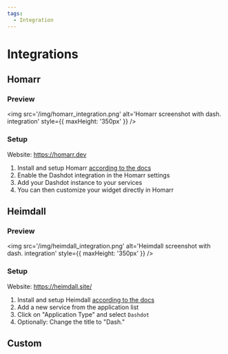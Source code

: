 ```yaml
---
tags:
  - Integration
---
```


# Integrations

## Homarr

### Preview

<img
  src='/img/homarr_integration.png'
  alt='Homarr screenshot with dash. integration'
  style={{ maxHeight: '350px' }}
/>

### Setup

Website: <https://homarr.dev>

1. Install and setup Homarr [according to the docs](https://homarr.dev/docs/introduction/installation)
2. Enable the Dashdot integration in the Homarr settings
3. Add your Dashdot instance to your services
4. You can then customize your widget directly in Homarr

## Heimdall

### Preview

<img
  src='/img/heimdall_integration.png'
  alt='Heimdall screenshot with dash. integration'
  style={{ maxHeight: '350px' }}
/>

### Setup

Website: <https://heimdall.site/>

1. Install and setup Heimdall [according to the docs](https://github.com/linuxserver/Heimdall/discussions/778)
2. Add a new service from the application list
3. Click on "Application Type" and select `Dashdot`
4. Optionally: Change the title to "Dash."

## Custom


<DocCardList items={useCurrentSidebarCategory().items} />
